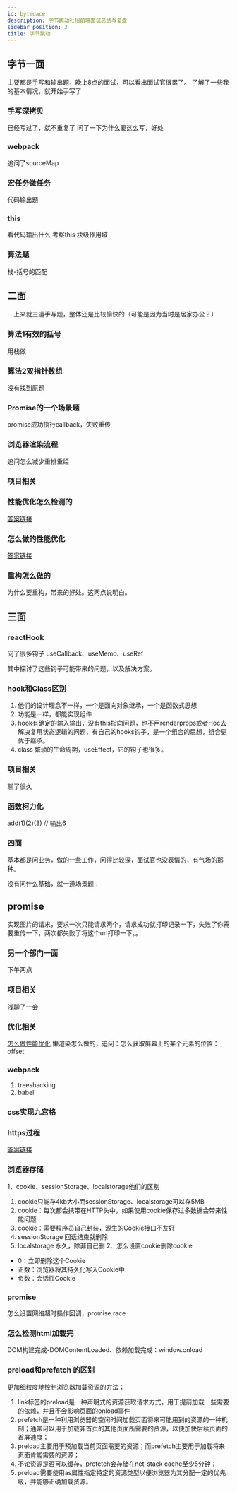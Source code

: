 ```yaml
---
id: bytedace
description: 字节跳动社招前端面试总结与复盘
sidebar_position: 3
title: 字节跳动
---
```


## 字节一面

主要都是手写和输出题，晚上8点的面试，可以看出面试官很累了。
了解了一些我的基本情况，就开始手写了

###  手写深拷贝 
已经写过了，就不重复了
问了一下为什么要这么写，好处

### webpack
追问了sourceMap

### 宏任务微任务
代码输出题

### this
看代码输出什么 考察this 块级作用域

### 算法题
栈-括号的匹配

## 二面

一上来就三道手写题，整体还是比较愉快的（可能是因为当时是居家办公？）
### 算法1有效的括号
用栈做

### 算法2双指针数组
没有找到原题

###  Promise的一个场景题
promise成功执行callback，失败重传

###  浏览器渲染流程
追问怎么减少重排重绘
###  项目相关

###  性能优化怎么检测的

<a href='huawei-od#定位性能问题怎么发现'>答案链接</a>

###  怎么做的性能优化

<a href='huawei-od#怎么做性能优化'>答案链接</a>

###  重构怎么做的
为什么要重构，带来的好处。这两点说明白。

## 三面
### reactHook
问了很多钩子 useCallback、useMemo、useRef

其中探讨了这些钩子可能带来的问题，以及解决方案。
### hook和Class区别
   1. 他们的设计理念不一样，一个是面向对象继承，一个是函数式思想
   2. 功能是一样，都能实现组件
   3. hook有确定的输入输出，没有this指向问题，也不用renderprops或者Hoc去解决复用状态逻辑的问题，有自己的hooks钩子，是一个组合的思想，组合更优于继承。
   4. class 繁琐的生命周期，useEffect，它的钩子也很多。
### 项目相关
聊了很久
### 函数柯力化 
add(1)(2)(3)  // 输出6

### 四面
基本都是问业务，做的一些工作，问得比较深，面试官也没表情的，有气场的那种。

没有问什么基础，就一道场景题：
## promise
实现图片的请求，要求一次只能请求两个，请求成功就打印记录一下，失败了你需要重传一下，两次都失败了将这个url打印一下。。

### 另一个部门一面
下午两点

### 项目相关
浅聊了一会
### 优化相关
<a href='huawei-od#怎么做性能优化'>怎么做性能优化</a>
懒渲染怎么做的，追问：怎么获取屏幕上的某个元素的位置：offset
###  webpack 
   1. treeshacking
   1. babel
###  css实现九宫格
###  https过程 
<a href='huawei-od#https'>答案链接</a>
### 浏览器存储
1、cookie、sessionStorage、localstorage他们的区别
   1. cookie只能存4kb大小而sessionStorage、localstorage可以存5MB
   2. cookie：每次都会携带在HTTP头中，如果使用cookie保存过多数据会带来性能问题
   3. cookie：需要程序员自己封装，源生的Cookie接口不友好
   4. sessionStorage 回话结束就删除
   5. localstorage 永久，除非自己删
2、怎么设置cookie删除cookie
   - 0：立即删除这个Cookie
   - 正数：浏览器将其持久化写入Cookie中
   - 负数：会话性Cookie

###  promise
怎么设置网络超时操作回调，promise.race
###  怎么检测html加载完
DOM构建完成-DOMContentLoaded、依赖加载完成：window.onload
###  preload和prefatch 的区别
更加细粒度地控制浏览器加载资源的方法；
   1. link标签的preload是一种声明式的资源获取请求方式，用于提前加载一些需要的依赖，并且不会影响页面的onload事件
   2. prefetch是一种利用浏览器的空闲时间加载页面将来可能用到的资源的一种机制；通常可以用于加载非首页的其他页面所需要的资源，以便加快后续页面的首屏速度；
   3. preload主要用于预加载当前页面需要的资源；而prefetch主要用于加载将来页面肯能需要的资源；
   4. 不论资源是否可以缓存，prefetch会存储在net-stack cache至少5分钟；
   5. preload需要使用as属性指定特定的资源类型以便浏览器为其分配一定的优先级，并能够正确加载资源。